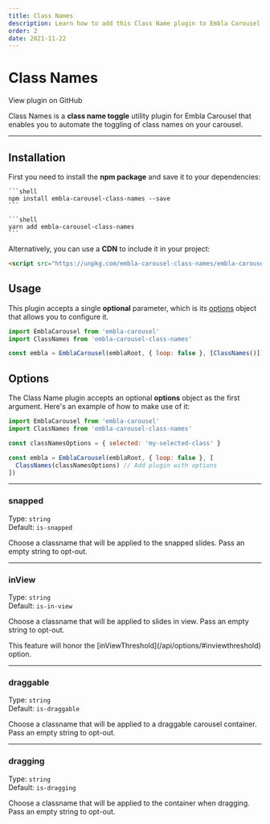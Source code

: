 ```yaml
---
title: Class Names
description: Learn how to add this Class Name plugin to Embla Carousel
order: 2
date: 2021-11-22
---
```



# Class Names

<RepositoryLink to="https://github.com/davidjerleke/embla-carousel/tree/master/packages/embla-carousel-class-names">
  View plugin on GitHub
</RepositoryLink>

Class Names is a **class name toggle** utility plugin for Embla Carousel that enables you to automate the toggling of class names on your carousel.

---

## Installation

First you need to install the **npm package** and save it to your dependencies:

<Tabs groupId={TABS_PACKAGE_MANAGER.GROUP_ID}>
  <TabsItem tab={TABS_PACKAGE_MANAGER.TABS.NPM}>

    ```shell
    npm install embla-carousel-class-names --save
    ```

  </TabsItem>
  <TabsItem tab={TABS_PACKAGE_MANAGER.TABS.YARN}>

    ```shell
    yarn add embla-carousel-class-names
    ```

  </TabsItem>
</Tabs>

Alternatively, you can use a **CDN** to include it in your project:

```html
<script src="https://unpkg.com/embla-carousel-class-names/embla-carousel-class-names.umd.js"></script>
```

## Usage

This plugin accepts a single **optional** parameter, which is its [options](/plugins/class-names/#options) object that allows you to configure it.

```js
import EmblaCarousel from 'embla-carousel'
import ClassNames from 'embla-carousel-class-names'

const embla = EmblaCarousel(emblaRoot, { loop: false }, [ClassNames()]) // Add plugin
```

## Options

The Class Name plugin accepts an optional **options** object as the first argument. Here's an example of how to make use of it:

```js
import EmblaCarousel from 'embla-carousel'
import ClassNames from 'embla-carousel-class-names'

const classNamesOptions = { selected: 'my-selected-class' }

const embla = EmblaCarousel(emblaRoot, { loop: false }, [
  ClassNames(classNamesOptions) // Add plugin with options
])
```

---

### snapped

Type: <BrandPrimaryText>`string`</BrandPrimaryText>  
Default: <BrandSecondaryText>`is-snapped`</BrandSecondaryText>

Choose a classname that will be applied to the snapped slides. Pass an empty string to opt-out.

---

### inView

Type: <BrandPrimaryText>`string`</BrandPrimaryText>  
Default: <BrandSecondaryText>`is-in-view`</BrandSecondaryText>

Choose a classname that will be applied to slides in view. Pass an empty string to opt-out.

<Admonition type="note">
  This feature will honor the [inViewThreshold](/api/options/#inviewthreshold)
  option.
</Admonition>

---

### draggable

Type: <BrandPrimaryText>`string`</BrandPrimaryText>  
Default: <BrandSecondaryText>`is-draggable`</BrandSecondaryText>

Choose a classname that will be applied to a draggable carousel container. Pass an empty string to opt-out.

---

### dragging

Type: <BrandPrimaryText>`string`</BrandPrimaryText>  
Default: <BrandSecondaryText>`is-dragging`</BrandSecondaryText>

Choose a classname that will be applied to the container when dragging. Pass an empty string to opt-out.
